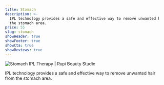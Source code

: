 ```yaml
---
title: Stomach
description: >-
  IPL technology provides a safe and effective way to remove unwanted hair from
  the stomach area.
price: 55
slug: stomach
showHeader: true
showFooter: true
showCta: true
showReviews: true
---
```


![Stomach IPL Therapy | Rupi Beauty Studio](/uploads/services/ipl-therapy.webp 'Stomach IPL Therapy  | Rupi Beauty Studio')

IPL technology provides a safe and effective way to remove unwanted hair from the stomach area.
